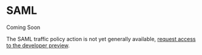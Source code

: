 # SAML

<Info> Coming Soon

The SAML traffic policy action is not yet generally available, [request access
to the developer preview](https://dashboard.ngrok.com/developer-preview).

</Info>

